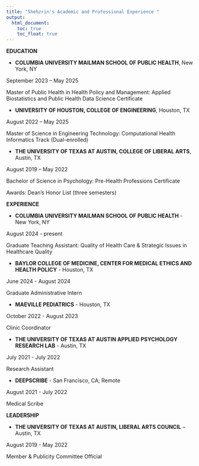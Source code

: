 ```yaml
---
title: "Shehzrin's Academic and Professional Experience "
output: 
  html_document:
    toc: true
    toc_float: true
---
```


**EDUCATION**

  * **COLUMBIA UNIVERSITY MAILMAN SCHOOL OF PUBLIC HEALTH**, New York, NY	 
  
  September 2023 – May 2025
  
  Master of Public Health in Health Policy and Management: Applied Biostatistics and Public Health Data Science Certificate

  * **UNIVERSITY OF HOUSTON, COLLEGE OF ENGINEERING**, Houston, TX
  
  August 2022 – May 2025
  
  Master of Science in Engineering Technology: Computational Health Informatics Track (Dual-enrolled)

  * **THE UNIVERSITY OF TEXAS AT AUSTIN, COLLEGE OF LIBERAL ARTS**, Austin, TX
  
  August 2019 – May 2022
  
  Bachelor of Science in Psychology: Pre-Health Professions Certificate 
  
  Awards: Dean’s Honor List (three semesters) 

**EXPERIENCE**

  * **COLUMBIA UNIVERSITY MAILMAN SCHOOL OF PUBLIC HEALTH** - New York, NY 
  
August 2024 - present 

Graduate Teaching Assistant: Quality of Health Care & Strategic Issues in Healthcare Quality

  * **BAYLOR COLLEGE OF MEDICINE, CENTER FOR MEDICAL ETHICS AND HEALTH POLICY** - Houston, TX
  
June 2024 - August 2024

Graduate Administrative Intern 

  * **MAEVILLE PEDIATRICS** - Houston, TX		
  
October 2022 - August 2023 

Clinic Coordinator 

  * **THE UNIVERSITY OF TEXAS AT AUSTIN APPLIED PSYCHOLOGY RESEARCH LAB** - Austin, TX  
  
July 2021 - July 2022

Research Assistant 	

  * **DEEPSCRIBE** - San Francisco, CA; Remote 				
  
August 2021 - July 2022	

Medical Scribe

**LEADERSHIP**

  * **THE UNIVERSITY OF TEXAS AT AUSTIN, LIBERAL ARTS COUNCIL** – Austin, TX		
  
August 2019 - May 2022

Member & Publicity Committee Official








